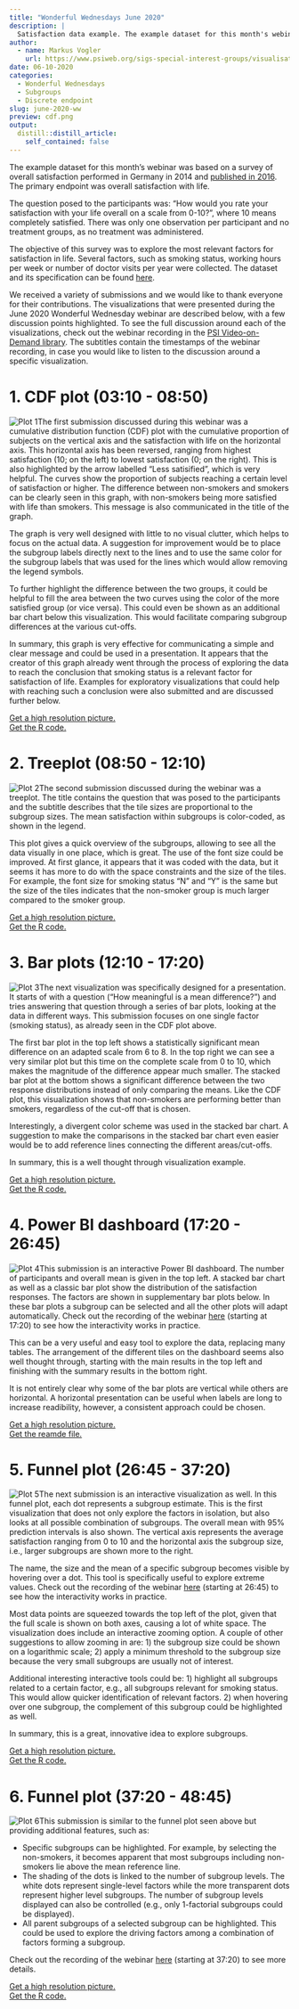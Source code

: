 ```yaml
---
title: "Wonderful Wednesdays June 2020"
description: |
  Satisfaction data example. The example dataset for this month's webinar was based on a survey of overall satisfaction performed in Germany in 2014. The primary endpoint was overall satisfaction with life.
author:
  - name: Markus Vogler
    url: https://www.psiweb.org/sigs-special-interest-groups/visualisation
date: 06-10-2020
categories:
  - Wonderful Wednesdays
  - Subgroups
  - Discrete endpoint
slug: june-2020-ww
preview: cdf.png
output:
  distill::distill_article:
    self_contained: false
---
```



The example dataset for this month's webinar was based on a survey of overall satisfaction performed in Germany in 2014 and [published in 2016](http://dx.doi.org/10.4232/1.12437). The primary endpoint was overall satisfaction with life.

The question posed to the participants was: "How would you rate your satisfaction with your life overall on a scale from 0-10?", where 10 means completely satisfied. There was only one observation per participant and no treatment groups, as no treatment was administered.

The objective of this survey was to explore the most relevant factors for satisfaction in life. Several factors, such as smoking status, working hours per week or number of doctor visits per year were collected. The dataset and its specification can be found [here](https://github.com/VIS-SIG/Wonderful-Wednesdays/tree/master/data/2020/2020-05-13).

We received a variety of submissions and we would like to thank everyone for their contributions. The visualizations that were presented during the June 2020 Wonderful Wednesday webinar are described below, with a few discussion points highlighted. To see the full discussion around each of the visualizations, check out the webinar recording in the [PSI Video-on-Demand library](https://www.psiweb.org/vod/item/psi-vissig-webinar-wonderful-wednesday-4). The subtitles contain the timestamps of the webinar recording, in case you would like to listen to the discussion around a specific visualization.


1. CDF plot (03:10 - 08:50)
==

![Plot 1](plots/cdf.png "Plot 1")The first submission discussed during this webinar was a cumulative distribution function (CDF) plot with the cumulative proportion of subjects on the vertical axis and the satisfaction with life on the horizontal axis. This horizontal axis has been reversed, ranging from highest satisfaction (10; on the left) to lowest satisfaction (0; on the right). This is also highlighted by the arrow labelled "Less satisified", which is very helpful. The curves show the proportion of subjects reaching a certain level of satisfaction or higher. The difference between non-smokers and smokers can be clearly seen in this graph, with non-smokers being more satisfied with life than smokers. This message is also communicated in the title of the graph.

The graph is very well designed with little to no visual clutter, which helps to focus on the actual data. A suggestion for improvement would be to place the subgroup labels directly next to the lines and to use the same color for the subgroup labels that was used for the lines which would allow removing the legend symbols.

To further highlight the difference between the two groups, it could be helpful to fill the area between the two curves using the color of the more satisfied group (or vice versa). This could even be shown as an additional bar chart below this visualization. This would facilitate comparing subgroup differences at the various cut-offs.

In summary, this graph is very effective for communicating a simple and clear message and could be used in a presentation. It appears that the creator of this graph already went through the process of exploring the data to reach the conclusion that smoking status is a relevant factor for satisfaction of life. Examples for exploratory visualizations that could help with reaching such a conclusion were also submitted and are discussed further below.

[Get a high resolution picture.](plots/cdf.png)  
[Get the R code.](code/cdf - Markus Vogler.R)

2. Treeplot (08:50 - 12:10)
==

![Plot 2](plots/tree.png "Plot 2")The second submission discussed during the webinar was a treeplot. The title contains the question that was posed to the participants and the subtitle describes that the tile sizes are proportional to the subgroup sizes. The mean satisfaction within subgroups is color-coded, as shown in the legend.

This plot gives a quick overview of the subgroups, allowing to see all the data visually in one place, which is great. The use of the font size could be improved. At first glance, it appears that it was coded with the data, but it seems it has more to do with the space constraints and the size of the tiles. For example, the font size for smoking status "N" and "Y" is the same but the size of the tiles indicates that the non-smoker group is much larger compared to the smoker group.

[Get a high resolution picture.](plots/tree.png)  
[Get the R code.](code/psi_may2020 - Blin Blingineer.R)

3. Bar plots (12:10 - 17:20)
==

![Plot 3](plots/bar.png "Plot 3")The next visualization was specifically designed for a presentation. It starts of with a question ("How meaningful is a mean difference?") and tries answering that question through a series of bar plots, looking at the data in different ways. This submission focuses on one single factor (smoking status), as already seen in the CDF plot above.

The first bar plot in the top left shows a statistically significant mean difference on an adapted scale from 6 to 8. In the top right we can see a very similar plot but this time on the complete scale from 0 to 10, which makes the magnitude of the difference appear much smaller. The stacked bar plot at the bottom shows a significant difference between the two response distributions instead of only comparing the means. Like the CDF plot, this visualization shows that non-smokers are performing better than smokers, regardless of the cut-off that is chosen.

Interestingly, a divergent color scheme was used in the stacked bar chart. A suggestion to make the comparisons in the stacked bar chart even easier would be to add reference lines connecting the different areas/cut-offs.

In summary, this is a well thought through visualization example.

[Get a high resolution picture.](plots/bar.png)  
[Get the R code.](code/Cohort 1_0 - Philip Griffiths.R)

4. Power BI dashboard (17:20 - 26:45)
==

![Plot 4](plots/powerbi.png "Plot 4")This submission is an interactive Power BI dashboard. The number of participants and overall mean is given in the top left. A stacked bar chart as well as a classic bar plot show the distribution of the satisfaction responses. The factors are shown in supplementary bar plots below. In these bar plots a subgroup can be selected and all the other plots will adapt automatically. Check out the recording of the webinar [here](https://www.psiweb.org/vod/item/psi-vissig-webinar-wonderful-wednesday-4) (starting at 17:20) to see how the interactivity works in practice.

This can be a very useful and easy tool to explore the data, replacing many tables. The arrangement of the different tiles on the dashboard seems also well thought through, starting with the main results in the top left and finishing with the summary results in the bottom right.

It is not entirely clear why some of the bar plots are vertical while others are horizontal. A horizontal presentation can be useful when labels are long to increase readibility, however, a consistent approach could be chosen.

[Get a high resolution picture.](plots/powerbi.png)  
[Get the reamde file.](code/pbi - manz352.txt)

5. Funnel plot (26:45 - 37:20)
==

![Plot 5](plots/funnel1.png "Plot 5")The next submission is an interactive visualization as well. In this funnel plot, each dot represents a subgroup estimate. This is the first visualization that does not only explore the factors in isolation, but also looks at all possible combination of subgroups. The overall mean with 95% prediction intervals is also shown. The vertical axis represents the average satisfaction ranging from 0 to 10 and the horizontal axis the subgroup size, i.e., larger subgroups are shown more to the right.

The name, the size and the mean of a specific subgroup becomes visible by hovering over a dot. This tool is specifically useful to explore extreme values. Check out the recording of the webinar [here](https://www.psiweb.org/vod/item/psi-vissig-webinar-wonderful-wednesday-4) (starting at 26:45) to see how the interactivity works in practice.

Most data points are squeezed towards the top left of the plot, given that the full scale is shown on both axes, causing a lot of white space. The visualization does include an interactive zooming option. A couple of other suggestions  to allow zooming in are: 1) the subgroup size could be shown on a logarithmic scale; 2) apply a minimum threshold to the subgroup size because the very small subgroups are usually not of interest.

Additional interesting interactive tools could be: 1) highlight all subgroups related to a certain factor, e.g., all subgroups relevant for smoking status. This would allow quicker identification of relevant factors. 2) when hovering over one subgroup, the complement of this subgroup could be highlighted as well.

In summary, this is a great, innovative idea to explore subgroups.

[Get a high resolution picture.](plots/funnel1.png)  
[Get the R code.](code/code_to_submit.R)

6. Funnel plot (37:20 - 48:45)
==

![Plot 6](plots/funnel2.png "Plot 6")This submission is similar to the funnel plot seen above but providing additional features, such as:

* Specific subgroups can be highlighted. For example, by selecting the non-smokers, it becomes apparent that most subgroups including non-smokers lie above the mean reference line. 
* The shading of the dots is linked to the number of subgroup levels. The white dots represent single-level factors while the more transparent dots represent higher level subgroups. The number of subgroup levels displayed can also be controlled (e.g., only 1-factorial subgroups could be displayed).
* All parent subgroups of a selected subgroup can be highlighted. This could be used to explore the driving factors among a combination of factors forming a subgroup. 

Check out the recording of the webinar [here](https://www.psiweb.org/vod/item/psi-vissig-webinar-wonderful-wednesday-4) (starting at 37:20) to see more details.

[Get a high resolution picture.](plots/funnel2.png)  
[Get the R code.](code/subscreen_ww2005.R)